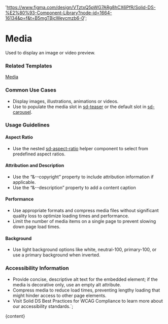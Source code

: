 

  'https://www.figma.com/design/VTztxQ5pWG7ARg8hCX6PfR/Solid-DS-%E2%80%93-Component-Library?node-id=1664-16134&p=f&t=B5mgTBjcWeycmzb6-0';

# Media

Used to display an image or video preview.

<DefaultStory />

<DocumentationLinks storybookLink="${storybookLink}" figmaLibrary="${figmaLibrary}" figmaDocs="${figmaDocs}" />

### Related Templates

[Media](/?path=/docs/templates-media--docs)

### Common Use Cases

- Display images, illustrations, animations or videos.
- Use to populate the media slot in [sd-teaser](/?path=/docs/components-sd-teaser--docs) or the default slot in [sd-carousel](/?path=/docs/components-sd-carousel--docs).

### Usage Guidelines

#### Aspect Ratio

- Use the nested [sd-aspect-ratio](https://www.figma.com/design/YDktJcseQIIQbsuCpoKS4V/Component-Docs?node-id=3646-41470&t=cm2c2fYXSZANLiBp-0) helper component to select from predefined aspect ratios.

#### Attribution and Description

- Use the “&--copyright” property to include attribution information if applicable.
- Use the “&--description” property to add a content caption

#### Performance

- Use appropriate formats and compress media files without significant quality loss to optimize loading times and performance.
- Limit the number of media items on a single page to prevent slowing down page load times.

#### Background

- Use light background options like white, neutral-100, primary-100, or use a primary background when inverted.

### Accessibility Information

- Provide concise, descriptive alt text for the embedded element; if the media is decorative only, use an empty alt attribute.
- Compress media to reduce load times, preventing lengthy loading that might hinder access to other page elements.
- Visit <sd-link href="https://www.figma.com/design/YDktJcseQIIQbsuCpoKS4V/Component-Docs?node-id=10708-5011&t=Z1FxSGWkmXG5r5sw-4" target="_blank">Solid DS Best Practices for WCAG Compliance</sd-link> to learn more about our accessibility standards.`;

<Meta title="Styles/sd-media/Overview" />

<OverviewFormatter story={MediaStories.Default}>{content}</OverviewFormatter>
